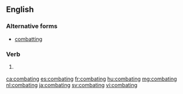 ==English==

===Alternative forms===
* [[combatting]]

===Verb===
{{head|en|verb form}}

# {{en-past of|combat}} {{alternative spelling of|combatting|lang=en}}

[[ca:combating]]
[[es:combating]]
[[fr:combating]]
[[hu:combating]]
[[mg:combating]]
[[nl:combating]]
[[ja:combating]]
[[sv:combating]]
[[vi:combating]]